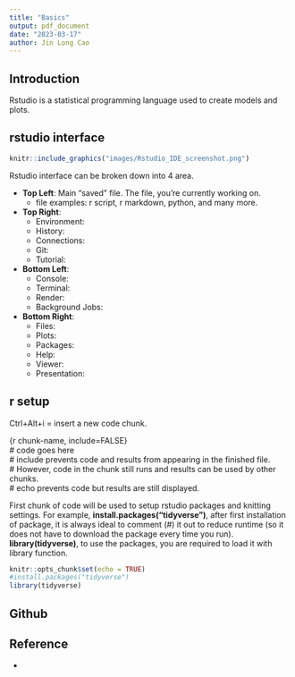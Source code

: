 ```yaml
---
title: "Basics"
output: pdf_document
date: "2023-03-17"
author: Jin Long Cao
---
```


## Introduction

Rstudio is a statistical programming language used to create models and plots.

## rstudio interface

```r
knitr::include_graphics("images/Rstudio_IDE_screenshot.png")
```

Rstudio interface can be broken down into 4 area.

* **Top Left**: Main "saved" file. The file, you're currently working on.
  + file examples: r script, r markdown, python, and many more. 
* **Top Right**:
  + Environment:
  + History:
  + Connections:
  + Git:
  + Tutorial:
* **Bottom Left**:
  + Console:
  + Terminal:
  + Render:
  + Background Jobs:
* **Bottom Right**:
  + Files:
  + Plots:
  + Packages:
  + Help:
  + Viewer:
  + Presentation:

## r setup

Ctrl+Alt+i = insert a new code chunk.

{r chunk-name, include=FALSE}\
\# code goes here\
\# include prevents code and results from appearing in the finished file.\
\# However, code in the chunk still runs and results can be used by other chunks.\
\# echo prevents code but results are still displayed.

First chunk of code will be used to setup rstudio packages and knitting settings. For example, **install.packages("tidyverse")**, after first installation of package, it is always ideal to comment (\#) it out to reduce runtime (so it does not have to download the package every time you run). **library(tidyverse)**, to use the packages, you are required to load it with library function.

```r
knitr::opts_chunk$set(echo = TRUE)
#install.packages("tidyverse")
library(tidyverse)
```

## Github

## Reference

-   
